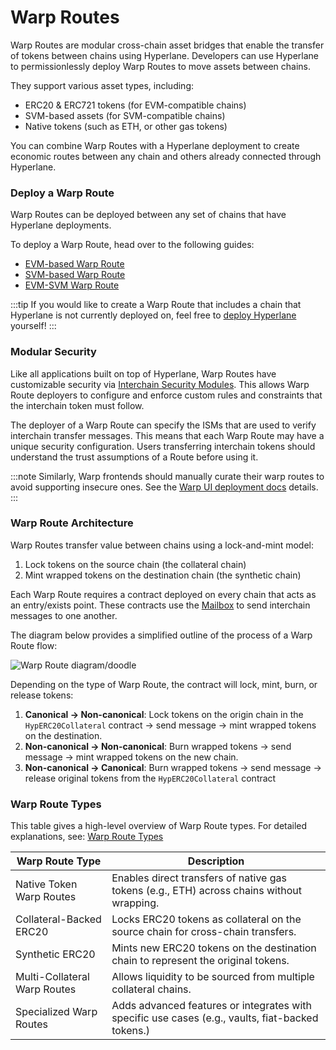 # Warp Routes

Warp Routes are modular cross-chain asset bridges that enable the transfer of tokens between chains using Hyperlane. Developers can use Hyperlane to permissionlessly deploy Warp Routes to move assets between chains.

They support various asset types, including:

- ERC20 & ERC721 tokens (for EVM-compatible chains)
- SVM-based assets (for SVM-compatible chains)
- Native tokens (such as ETH, or other gas tokens)

You can combine Warp Routes with a Hyperlane deployment to create economic routes between any chain and others already connected through Hyperlane.

### Deploy a Warp Route

Warp Routes can be deployed between any set of chains that have Hyperlane deployments.

To deploy a Warp Route, head over to the following guides:

- [EVM-based Warp Route](/docs/guides/deploy-warp-route)
- [SVM-based Warp Route](/docs/guides/deploy-svm-warp-route)
- [EVM-SVM Warp Route](/docs/guides/deploy-evm-svm-warp-route)

:::tip
If you would like to create a Warp Route that includes a chain that Hyperlane is not currently deployed on, feel free to [deploy Hyperlane](../../deploy-hyperlane.mdx) yourself!
:::

### Modular Security

Like all applications built on top of Hyperlane, Warp Routes have customizable security via [Interchain Security Modules](../../protocol/ISM/modular-security.mdx). This allows Warp Route deployers to configure and enforce custom rules and constraints that the interchain token must follow.

The deployer of a Warp Route can specify the ISMs that are used to verify interchain transfer messages. This means that each Warp Route may have a unique security configuration. Users transferring interchain tokens should understand the trust assumptions of a Route before using it.

:::note
Similarly, Warp frontends should manually curate their warp routes to avoid supporting insecure ones. See the [Warp UI deployment docs](../../guides/deploy-warp-route-UI.mdx) details.
:::

### Warp Route Architecture

Warp Routes transfer value between chains using a lock-and-mint model:

1. Lock tokens on the source chain (the collateral chain)
2. Mint wrapped tokens on the destination chain (the synthetic chain)

Each Warp Route requires a contract deployed on every chain that acts as an entry/exists point. These contracts use the [Mailbox](../mailbox.mdx) to send interchain messages to one another.

The diagram below provides a simplified outline of the process of a Warp Route flow:

![Warp Route diagram/doodle](/img/warp-route-flow.png)

Depending on the type of Warp Route, the contract will lock, mint, burn, or release tokens:

1. **Canonical → Non-canonical**: Lock tokens on the origin chain in the `HypERC20Collateral` contract → send message → mint wrapped tokens on the destination.
2. **Non-canonical → Non-canonical**: Burn wrapped tokens → send message → mint wrapped tokens on the new chain.
3. **Non-canonical → Canonical**: Burn wrapped tokens → send message → release original tokens from the `HypERC20Collateral` contract

### Warp Route Types

This table gives a high-level overview of Warp Route types. For detailed explanations, see: [Warp Route Types](warp-routes-types.mdx)

| **Warp Route Type**          | **Description**                                                                                  |
| ---------------------------- | ------------------------------------------------------------------------------------------------ |
| Native Token Warp Routes     | Enables direct transfers of native gas tokens (e.g., ETH) across chains without wrapping.        |
| Collateral-Backed ERC20      | Locks ERC20 tokens as collateral on the source chain for cross-chain transfers.                  |
| Synthetic ERC20              | Mints new ERC20 tokens on the destination chain to represent the original tokens.                |
| Multi-Collateral Warp Routes | Allows liquidity to be sourced from multiple collateral chains.                                  |
| Specialized Warp Routes      | Adds advanced features or integrates with specific use cases (e.g., vaults, fiat-backed tokens.) |
